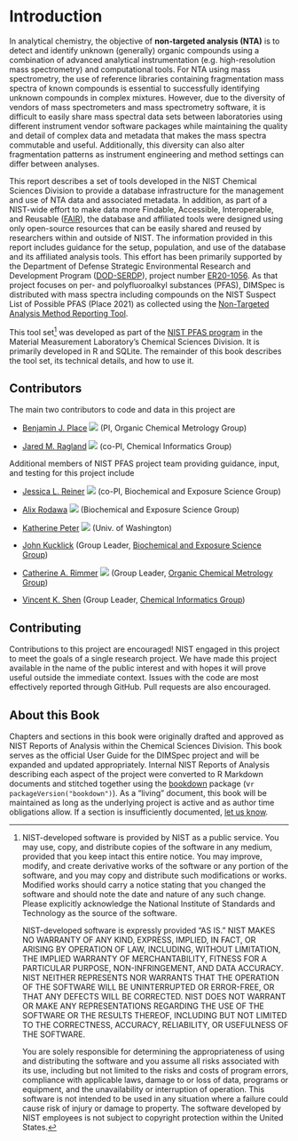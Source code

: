 # Introduction {#intro-start .unnumbered}

In analytical chemistry, the objective of **non-targeted analysis (NTA)** is to detect and identify unknown (generally) organic compounds using a combination of advanced analytical instrumentation (e.g. high-resolution mass spectrometry) and computational tools. For NTA using mass spectrometry, the use of reference libraries containing fragmentation mass spectra of known compounds is essential to successfully identifying unknown compounds in complex mixtures. However, due to the diversity of vendors of mass spectrometers and mass spectrometry software, it is difficult to easily share mass spectral data sets between laboratories using different instrument vendor software packages while maintaining the quality and detail of complex data and metadata that makes the mass spectra commutable and useful. Additionally, this diversity can also alter fragmentation patterns as instrument engineering and method settings can differ between analyses.

This report describes a set of tools developed in the NIST Chemical Sciences Division to provide a database infrastructure for the management and use of NTA data and associated metadata. In addition, as part of a NIST-wide effort to make data more Findable, Accessible, Interoperable, and Reusable ([FAIR](https://www.go-fair.org/){target="_blank"}), the database and affiliated tools were designed using only open-source resources that can be easily shared and reused by researchers within and outside of NIST. The information provided in this report includes guidance for the setup, population, and use of the database and its affiliated analysis tools. This effort has been primarily supported by the Department of Defense Strategic Environmental Research and Development Program ([DOD-SERDP](https://serdp-estcp.org/){target="_blank"}), project number [ER20-1056](https://www.serdp-estcp.org/projects/details/a0bb4198-02cd-44b9-9e73-9ef916e7f7e0/er20-1056-project-overview){target="_blank"}. As that project focuses on per- and polyfluoroalkyl substances (PFAS), DIMSpec is distributed with mass spectra including compounds on the NIST Suspect List of Possible PFAS (Place 2021) as collected using the [Non-Targeted Analysis Method Reporting Tool](https://github.com/usnistgov/NISTPFAS/tree/main/methodreportingtool){target="_blank"}.

This tool set[^1] was developed as part of the [NIST PFAS program](https://www.nist.gov/programs-projects/measurement-science-and-polyfluoroalkyl-substances-pfas){target="_blank"} in the Material Measurement Laboratory's Chemical Sciences Division. It is primarily developed in R and SQLite. The remainder of this book describes the tool set, its technical details, and how to use it.

[^1]: NIST-developed software is provided by NIST as a public service. You may use, copy, and distribute copies of the software in any medium, provided that you keep intact this entire notice. You may improve, modify, and create derivative works of the software or any portion of the software, and you may copy and distribute such modifications or works. Modified works should carry a notice stating that you changed the software and should note the date and nature of any such change. Please explicitly acknowledge the National Institute of Standards and Technology as the source of the software. 

    NIST-developed software is expressly provided "AS IS." NIST MAKES NO WARRANTY OF ANY KIND, EXPRESS, IMPLIED, IN FACT, OR ARISING BY OPERATION OF LAW, INCLUDING, WITHOUT LIMITATION, THE IMPLIED WARRANTY OF MERCHANTABILITY, FITNESS FOR A PARTICULAR PURPOSE, NON-INFRINGEMENT, AND DATA ACCURACY. NIST NEITHER REPRESENTS NOR WARRANTS THAT THE OPERATION OF THE SOFTWARE WILL BE UNINTERRUPTED OR ERROR-FREE, OR THAT ANY DEFECTS WILL BE CORRECTED. NIST DOES NOT WARRANT OR MAKE ANY REPRESENTATIONS REGARDING THE USE OF THE SOFTWARE OR THE RESULTS THEREOF, INCLUDING BUT NOT LIMITED TO THE CORRECTNESS, ACCURACY, RELIABILITY, OR USEFULNESS OF THE SOFTWARE.

    You are solely responsible for determining the appropriateness of using and distributing the software and you assume all risks associated with its use, including but not limited to the risks and costs of program errors, compliance with applicable laws, damage to or loss of data, programs or equipment, and the unavailability or interruption of operation. This software is not intended to be used in any situation where a failure could cause risk of injury or damage to property. The software developed by NIST employees is not subject to copyright protection within the United States.

## Contributors {#intro-contributors .unnumbered}

The main two contributors to code and data in this project are

-   [Benjamin J. Place](https://www.nist.gov/people/benjamin-place){target="_blank"} [![](assets/ORCIDiD_iconvector.svg)](https://orcid.org/0000-0003-0953-5215){target="_blank"} (PI, Organic Chemical Metrology Group)

-   [Jared M. Ragland](https://www.nist.gov/people/jared-ragland){target="_blank"} [![](assets/ORCIDiD_iconvector.svg)](https://orcid.org/0000-0002-8055-2432){target="_blank"} (co-PI, Chemical Informatics Group)

Additional members of NIST PFAS project team providing guidance, input, and testing for this project include

-   [Jessica L. Reiner](https://www.nist.gov/people/jessica-l-reiner){target="_blank"} [![](assets/ORCIDiD_iconvector.svg)](https://orcid.org/0000-0002-1419-6062){target="_blank"} (co-PI, Biochemical and Exposure Science Group)

-   [Alix Rodawa](https://www.nist.gov/people/alix-rodowa){target="_blank"} [![](assets/ORCIDiD_iconvector.svg)](https://orcid.org/0000-0002-2650-0981){target="_blank"} (Biochemical and Exposure Science Group)

-   [Katherine Peter](https://www.researchgate.net/profile/Katherine-Peter){target="_blank"} [![](assets/ORCIDiD_iconvector.svg)](https://orcid.org/0000-0001-7379-265X){target="_blank"} (Univ. of Washington)

-   [John Kucklick](https://www.nist.gov/people/john-kucklick){target="_blank"} (Group Leader, [Biochemical and Exposure Science Group](https://www.nist.gov/mml/csd/biochemical-and-exposure-science-group){target="_blank"})

-   [Catherine A. Rimmer](https://www.nist.gov/people/catherine-rimmer){target="_blank"} [![](assets/ORCIDiD_iconvector.svg)](https://orcid.org/0000-0001-6734-6629){target="_blank"} (Group Leader, [Organic Chemical Metrology Group](https://www.nist.gov/mml/csd/organic-chemical-metrology){target="_blank"})

-   [Vincent K. Shen](https://www.nist.gov/people/vincent-k-shen){target="_blank"} (Group Leader, [Chemical Informatics Group](https://www.nist.gov/mml/csd/chemical-informatics-group){target="_blank"})

## Contributing {#intro-contributing .unnumbered}

Contributions to this project are encouraged! NIST engaged in this project to meet the goals of a single research project. We have made this project available in the name of the public interest and with hopes it will prove useful outside the immediate context. Issues with the code are most effectively reported through GitHub. Pull requests are also encouraged.

## About this Book {#intro-about .unnumbered}

Chapters and sections in this book were originally drafted and approved as NIST Reports of Analysis within the Chemical Sciences Division. This book serves as the official User Guide for the DIMSpec project and will be expanded and updated appropriately. Internal NIST Reports of Analysis describing each aspect of the project were converted to R Markdown documents and stitched together using the [bookdown](https://bookdown.org/yihui/bookdown/){target="_blank"} package (v`r packageVersion("bookdown")`). As a "living" document, this book will be maintained as long as the underlying project is active and as author time obligations allow. If a section is insufficiently documented, [let us know](mailto:pfas@nist.gov).
